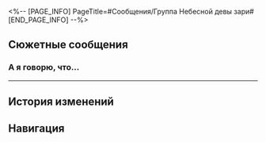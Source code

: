 <%-- [PAGE_INFO]
PageTitle=#Сообщения/Группа Небесной девы зари#
[END_PAGE_INFO] --%>
{{Сообщение Инфобокс
|id          = 183
|Изображение = НИП Группа Небесной девы зари Иконка.png
|Тип         = Группа
|Персонажи   = [[Загрей_Дай_Денег]]; [[Исследователь небес]]; [[Титан 13]]; [[Фагуса_пьёт]]; [[Хочу_Быть_Швеёй]]
|Фракция     = Другие
}}

==Сюжетные сообщения==
===А я говорю, что...===
{{Сообщения
|условие_получения = 
|текст =
:'''Исследователь небес:''' А я говорю, что Небесная дева зари совсем не похожа на людей с Амфореуса.
:'''Исследователь небес:''' А на этом фотокамне куча чудес, невиданных на Амфореусе: заснеженный мир, бесчисленные маленькие лодки в небе, сияющие небоскрёбы...
:'''Исследователь небес:''' Мир за пределами небосвода существует!
:'''Загрей_Дай_Денег:''' У неё розовые волосы, голубая рубашка, а глаза словно море, отражающее лучи заката...
:'''Загрей_Дай_Денег:''' Это воплощение Мнестии?
:'''Хочу_Быть_Швеёй:''' Госпожа Аглая - посланница Мнестии.
:'''Исследователь небес:''' Хватит нести чушь! Говорю же, Небесная дева зари не с Амфореуса! Она из-за неба!
:'''Титан 13:''' Признаю, мне довелось прочесть немало записей неофициальной истории, но Крушение небесного корабля не сказки! Эта трагедия произошла в самом деле.
:'''Титан 13:''' Никому не под силу пересечь небосвод под взглядом Аквилы... И вообще, неизвестно, существует ли что-то за пределом неба!
:'''Фагуса_пьёт:''' Даже неизвестно, существует ли Небесная дева зари.
:'''Хочу_Быть_Швеёй:''' У меня осталось несколько нарядов, сшитых самой госпожой Аглаей. Я преподнесу их в дар Небесной деве зари!
:'''Исследователь небес:''' Говорю же, я видел своими глазами!
:'''Титан 13:''' Да ну? А обнимающихся Никадора и Кефала случайно не видел?
:'''Загрей_Дай_Денег:''' Уважаемый исследователь, вы несёте несуразицу. Вас часом Загрей не околдовал?
:'''Исследователь небес:''' Я говорю правду, а вы и слушать не желаете... Ну и ладно. Я сам докажу, что мир за пределами неба существует!
:'''Исследователь небес:''' Узрите же, как я взлечу к миру за небесами.
:'''Исследователь небес:''' Даже рискуя жизнью, я отыщу Небесную деву зари, и тогда посмотрим, кто будет смеяться последним!
}}
----

==История изменений==
{{История изменений|3.0}}

==Навигация==
{{Сообщения Навбокс}}